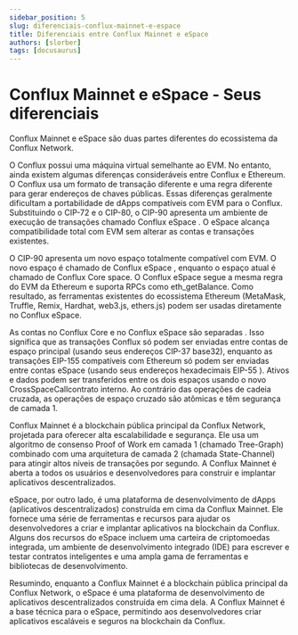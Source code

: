 ```yaml
---
sidebar_position: 5
slug: diferenciais-conflux-mainnet-e-espace
title: Diferenciais entre Conflux Mainnet e eSpace
authors: [slorber]
tags: [docusaurus]
---
```


# Conflux Mainnet e eSpace - Seus diferenciais
Conflux Mainnet e eSpace são duas partes diferentes do ecossistema da Conflux Network.



O Conflux possui uma máquina virtual semelhante ao EVM. No entanto, ainda existem algumas diferenças consideráveis ​​entre Conflux e Ethereum. O Conflux usa um formato de transação diferente e uma regra diferente para gerar endereços de chaves públicas. Essas diferenças geralmente dificultam a portabilidade de dApps compatíveis com EVM para o Conflux. Substituindo o CIP-72 e o CIP-80, o CIP-90 apresenta um ambiente de execução de transações chamado Conflux eSpace . O eSpace alcança compatibilidade total com EVM sem alterar as contas e transações existentes.

O CIP-90 apresenta um novo espaço totalmente compatível com EVM. O novo espaço é chamado de Conflux eSpace , enquanto o espaço atual é chamado de Conflux Core space. O Conflux eSpace segue a mesma regra do EVM da Ethereum e suporta RPCs como eth_getBalance. Como resultado, as ferramentas existentes do ecossistema Ethereum (MetaMask, Truffle, Remix, Hardhat, web3.js, ethers.js) podem ser usadas diretamente no Conflux eSpace.

As contas no Conflux Core e no Conflux eSpace são separadas . Isso significa que as transações Conflux só podem ser enviadas entre contas de espaço principal (usando seus endereços CIP-37 base32), enquanto as transações EIP-155 compatíveis com Ethereum só podem ser enviadas entre contas eSpace (usando seus endereços hexadecimais EIP-55 ). Ativos e dados podem ser transferidos entre os dois espaços usando o novo CrossSpaceCallcontrato interno. Ao contrário das operações de cadeia cruzada, as operações de espaço cruzado são atômicas e têm segurança de camada 1.

Conflux Mainnet é a blockchain pública principal da Conflux Network, projetada para oferecer alta escalabilidade e segurança. Ele usa um algoritmo de consenso Proof of Work em camada 1 (chamado Tree-Graph) combinado com uma arquitetura de camada 2 (chamada State-Channel) para atingir altos níveis de transações por segundo. A Conflux Mainnet é aberta a todos os usuários e desenvolvedores para construir e implantar aplicativos descentralizados.

eSpace, por outro lado, é uma plataforma de desenvolvimento de dApps (aplicativos descentralizados) construída em cima da Conflux Mainnet. Ele fornece uma série de ferramentas e recursos para ajudar os desenvolvedores a criar e implantar aplicativos na blockchain da Conflux. Alguns dos recursos do eSpace incluem uma carteira de criptomoedas integrada, um ambiente de desenvolvimento integrado (IDE) para escrever e testar contratos inteligentes e uma ampla gama de ferramentas e bibliotecas de desenvolvimento.

Resumindo, enquanto a Conflux Mainnet é a blockchain pública principal da Conflux Network, o eSpace é uma plataforma de desenvolvimento de aplicativos descentralizados construída em cima dela. A Conflux Mainnet é a base técnica para o eSpace, permitindo aos desenvolvedores criar aplicativos escaláveis e seguros na blockchain da Conflux.

